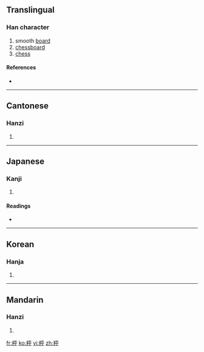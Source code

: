 ==Translingual==

===Han character===
{{Han char|rn=75|rad=木|as=05|sn=9|four=|canj=木一火十 (DMFJ)}}

# smooth [[board]]
# [[chessboard]]
# [[chess]]

====References====
* {{Han ref|kx=0517.040|dkj=14580|dj=0905.010|hdz=21180.080|uh=67B0|ud=26544|bh=AC69|bd=44137}}

----

==Cantonese==

===Hanzi===
{{yue-hanzi|jyut=|y=ping4}}

# {{defn|Cantonese}}

----

==Japanese==

===Kanji===
{{ja-kanji|grade=|rs=木05}}

# {{defn|Japanese}}

====Readings====
* {{ja-readings|on=[[へい]] (hei), [[びょう]] (byō)|kun=[[すごろくばん]] (sugorokuban)}}

----

==Korean==

===Hanja===
{{ko-hanja|hangeul=[[평]]|eumhun=|rv=pyeong|mr=p'yŏng|y=phyeng}}

# {{defn|Korean}}

----

==Mandarin==

===Hanzi===
{{cmn-hanzi|pin=[[píng]] ([[ping2]])|wg=p'ing<sup>2</sup>}}

# {{defn|Mandarin}}

[[fr:枰]]
[[ko:枰]]
[[vi:枰]]
[[zh:枰]]